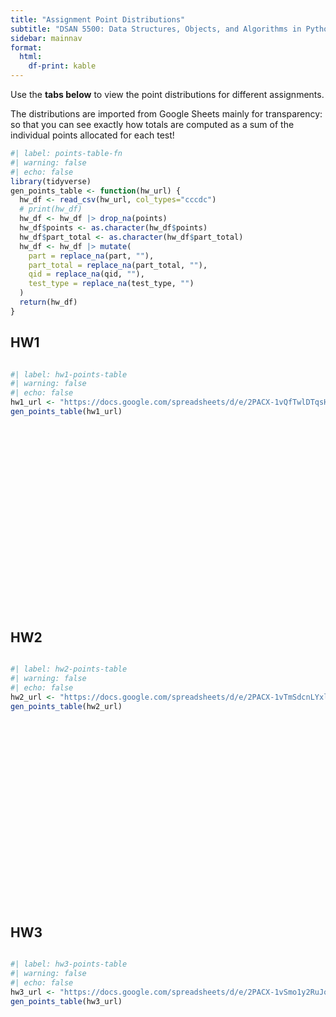 ```yaml
---
title: "Assignment Point Distributions"
subtitle: "DSAN 5500: Data Structures, Objects, and Algorithms in Python"
sidebar: mainnav
format:
  html:
    df-print: kable
---
```


Use the **tabs below** to view the point distributions for different assignments.

The distributions are imported from Google Sheets mainly for transparency: so that you can see exactly how totals are computed as a sum of the individual points allocated for each test!

```r
#| label: points-table-fn
#| warning: false
#| echo: false
library(tidyverse)
gen_points_table <- function(hw_url) {
  hw_df <- read_csv(hw_url, col_types="cccdc")
  # print(hw_df)
  hw_df <- hw_df |> drop_na(points)
  hw_df$points <- as.character(hw_df$points)
  hw_df$part_total <- as.character(hw_df$part_total)
  hw_df <- hw_df |> mutate(
    part = replace_na(part, ""),
    part_total = replace_na(part_total, ""),
    qid = replace_na(qid, ""),
    test_type = replace_na(test_type, "")
  )
  return(hw_df)
}
```

::: {.panel-tabset}

## HW1

<div style="height: 400px !important; max-height: 400px !important; overflow-y: scroll !important;">

```r
#| label: hw1-points-table
#| warning: false
#| echo: false
hw1_url <- "https://docs.google.com/spreadsheets/d/e/2PACX-1vQfTwlDTqsHcaS8KQ-4NCUxB-JS7Aa0AIuP84dX2YQ1T2x2zXIbs7qTZUbrlxwvzf636LW_4sbpV-Y0/pub?output=csv"
gen_points_table(hw1_url)
```

</div>

## HW2

<div style="height: 400px !important; max-height: 400px !important; overflow-y: scroll !important;">

```r
#| label: hw2-points-table
#| warning: false
#| echo: false
hw2_url <- "https://docs.google.com/spreadsheets/d/e/2PACX-1vTmSdcnLYxlB1-C6myAE57njrPpn8nLId7ETeprcYQrQf7lm-jDCkj47LDD5Qog7K69GW6qmKzTiOzA/pub?output=csv"
gen_points_table(hw2_url)
```

</div>

## HW3

<div style="height: 400px !important; max-height: 400px !important; overflow-y: scroll !important;">


```r
#| label: hw3-points-table
#| warning: false
#| echo: false
hw3_url <- "https://docs.google.com/spreadsheets/d/e/2PACX-1vSmo1y2RuJo4NZS1GQjtUvt_6Dd0PCmduqU6G-1e1GqJ1ECTTk9dSHaBYf6rv2M93PiL3GuZHcatOTp/pub?output=csv"
gen_points_table(hw3_url)
```

</div>

:::

